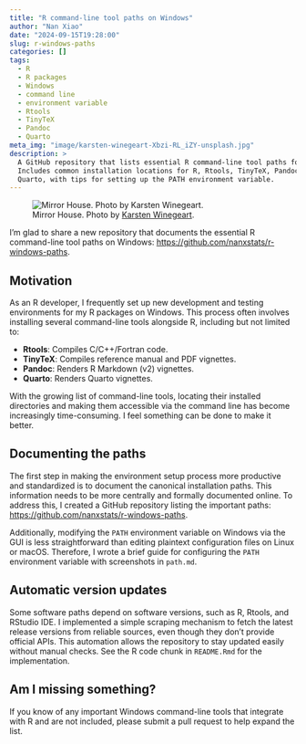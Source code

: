 ```yaml
---
title: "R command-line tool paths on Windows"
author: "Nan Xiao"
date: "2024-09-15T19:28:00"
slug: r-windows-paths
categories: []
tags:
  - R
  - R packages
  - Windows
  - command line
  - environment variable
  - Rtools
  - TinyTeX
  - Pandoc
  - Quarto
meta_img: "image/karsten-winegeart-Xbzi-RL_iZY-unsplash.jpg"
description: >
  A GitHub repository that lists essential R command-line tool paths for Windows.
  Includes common installation locations for R, Rtools, TinyTeX, Pandoc, and
  Quarto, with tips for setting up the PATH environment variable.
---
```


![Mirror House. Photo by
[Karsten Winegeart](https://unsplash.com/photos/Xbzi-RL_iZY).
](/image/karsten-winegeart-Xbzi-RL_iZY-unsplash.jpg)

I'm glad to share a new repository that documents the essential R command-line
tool paths on Windows: <https://github.com/nanxstats/r-windows-paths>.

## Motivation

As an R developer, I frequently set up new development and testing environments
for my R packages on Windows. This process often involves installing several
command-line tools alongside R, including but not limited to:

- **Rtools**: Compiles C/C++/Fortran code.
- **TinyTeX**: Compiles reference manual and PDF vignettes.
- **Pandoc**: Renders R Markdown (v2) vignettes.
- **Quarto**: Renders Quarto vignettes.

With the growing list of command-line tools, locating their installed
directories and making them accessible via the command line has become
increasingly time-consuming. I feel something can be done to make it better.

## Documenting the paths

The first step in making the environment setup process more productive and
standardized is to document the canonical installation paths.
This information needs to be more centrally and formally documented online.
To address this, I created a GitHub repository listing the important paths:
<https://github.com/nanxstats/r-windows-paths>.

Additionally, modifying the `PATH` environment variable on Windows via
the GUI is less straightforward than editing plaintext configuration
files on Linux or macOS. Therefore, I wrote a brief guide for configuring
the `PATH` environment variable with screenshots in `path.md`.

## Automatic version updates

Some software paths depend on software versions, such as R, Rtools,
and RStudio IDE. I implemented a simple scraping mechanism to fetch the
latest release versions from reliable sources, even though they don't
provide official APIs. This automation allows the repository to stay updated
easily without manual checks. See the R code chunk in `README.Rmd` for
the implementation.

## Am I missing something?

If you know of any important Windows command-line tools that integrate with R
and are not included, please submit a pull request to help expand the list.
